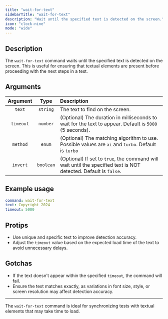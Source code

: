 ```yaml
---
title: "wait-for-text"
sidebarTitle: "wait-for-text"
description: "Wait until the specified text is detected on the screen."
icon: "clock-nine"
mode: "wide"
---
```



<Replay />
<Example />

## Description

The `wait-for-text` command waits until the specified text is detected on the screen. This is useful for ensuring that textual elements are present before proceeding with the next steps in a test.

## Arguments

| Argument  |   Type    | Description                                                                                                      |
| :-------: | :-------: | :--------------------------------------------------------------------------------------------------------------- |
|  `text`   | `string`  | The text to find on the screen.                                                                                  |
| `timeout` | `number`  | (Optional) The duration in milliseconds to wait for the text to appear. Default is `5000` (5 seconds).           |
| `method`  |  `enum`   | (Optional) The matching algorithm to use. Possible values are `ai` and `turbo`. Default is `turbo`               |
| `invert`  | `boolean` | (Optional) If set to `true`, the command will wait until the specified text is NOT detected. Default is `false`. |

## Example usage

```yaml
command: wait-for-text
text: Copyright 2024
timeout: 5000
```

## Protips

- Use unique and specific text to improve detection accuracy.
- Adjust the `timeout` value based on the expected load time of the text to avoid unnecessary delays.

## Gotchas

- If the text doesn't appear within the specified `timeout`, the command will fail.
- Ensure the text matches exactly, as variations in font size, style, or screen resolution may affect detection accuracy.

---

The `wait-for-text` command is ideal for synchronizing tests with textual elements that may take time to load.
